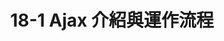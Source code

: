 ---
title: "18-1 Ajax 介紹與運作流程"
youtubeId: x4hxA5I7X94
duration: 577
thumbnail: https://i.ytimg.com/vi/x4hxA5I7X94/hqdefault.jpg?sqp=-oaymwEjCNACELwBSFryq4qpAxUIARUAAAAAGAElAADIQj0AgKJDeAE=&rs=AOn4CLDCYmqxFgDBG4q6BdDzo33q2KmAFQ
slug: 18-1-ajax-introduction-and-operation-process
uslug: 18-1-ajax-介紹與運作流程
---